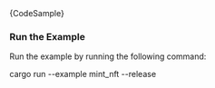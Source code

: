 
<DotEnvWarning />

<CodeBlock className="language-rust">
  {CodeSample}
</CodeBlock>

### Run the Example

Run the example by running the following command:

<CodeBlock className="language-bash">
    cargo run --example mint_nft --release
</CodeBlock>